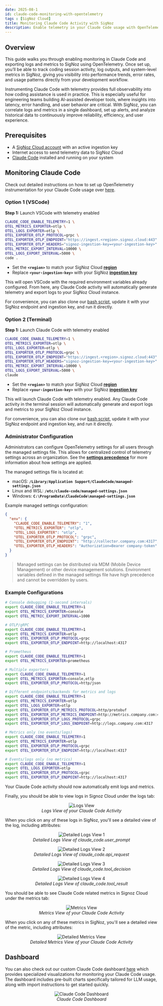 ```yaml
---
date: 2025-08-1
id: claude-code-monitoring-with-opentelemetry
tags : [SigNoz Cloud]
title: Monitoring Claude Code Activity with SigNoz
description: Enable telemetry in your Claude Code usage with OpenTelemetry and send logs and metrics to SigNoz
---
```


## Overview

This guide walks you through enabling monitoring in Claude Code and exporting logs and metrics to SigNoz using OpenTelemetry. Once set up, you’ll be able to track coding session activity, log outputs, and system-level metrics in SigNoz, giving you visibility into performance trends, error rates, and usage patterns directly from your development workflow.

Instrumenting Claude Code with telemetry provides full observability into how coding assistance is used in practice. This is especially useful for engineering teams building AI-assisted developer tools, where insights into latency, error handling, and user behavior are critical. With SigNoz, you can correlate logs and metrics in a single dashboard, set up alerts, and analyze historical data to continuously improve reliability, efficiency, and user experience.

## Prerequisites

- A [SigNoz Cloud account](https://signoz.io/teams/) with an active ingestion key
- Internet access to send telemetry data to SigNoz Cloud
- [Claude Code](https://www.anthropic.com/claude-code) installed and running on your system

## Monitoring Claude Code

Check out detailed instructions on how to set up OpenTelemetry instrumentation for your Claude Code usage over [here](https://docs.anthropic.com/en/docs/claude-code/monitoring-usage). 

### Option 1 (VSCode)

**Step 1:** Launch VSCode with telemetry enabled

```bash
CLAUDE_CODE_ENABLE_TELEMETRY=1 \
OTEL_METRICS_EXPORTER=otlp \
OTEL_LOGS_EXPORTER=otlp \
OTEL_EXPORTER_OTLP_PROTOCOL=grpc \
OTEL_EXPORTER_OTLP_ENDPOINT="https://ingest.<region>.signoz.cloud:443" \
OTEL_EXPORTER_OTLP_HEADERS="signoz-ingestion-key=<your-ingestion-key>" \
OTEL_METRIC_EXPORT_INTERVAL=10000 \
OTEL_LOGS_EXPORT_INTERVAL=5000 \
code .
```

- Set the **`<region>`** to match your SigNoz Cloud [**region**](https://signoz.io/docs/ingestion/signoz-cloud/overview/#endpoint)
- Replace **`<your-ingestion-key>`** with your SigNoz [**ingestion key**](https://signoz.io/docs/ingestion/signoz-cloud/keys/)

This will open VSCode with the required environment variables already configured. From here, any Claude Code activity will automatically generate telemetry and export logs to your SigNoz Cloud instance.

For convenience, you can also clone our [bash script](https://github.com/SigNoz/Claude-Code-OpenTelemetry/blob/main/claude_code_otel_vscode.sh), update it with your SigNoz endpoint and ingestion key, and run it directly.

### Option 2 (Terminal)

**Step 1:** Launch Claude Code with telemetry enabled

```bash
CLAUDE_CODE_ENABLE_TELEMETRY=1 \
OTEL_METRICS_EXPORTER=otlp \
OTEL_LOGS_EXPORTER=otlp \
OTEL_EXPORTER_OTLP_PROTOCOL=grpc \
OTEL_EXPORTER_OTLP_ENDPOINT="https://ingest.<region>.signoz.cloud:443" \
OTEL_EXPORTER_OTLP_HEADERS="signoz-ingestion-key=<your-ingestion-key>" \
OTEL_METRIC_EXPORT_INTERVAL=10000 \
OTEL_LOGS_EXPORT_INTERVAL=5000 \
claude
```

- Set the **`<region>`** to match your SigNoz Cloud [**region**](https://signoz.io/docs/ingestion/signoz-cloud/overview/#endpoint)
- Replace **`<your-ingestion-key>`** with your SigNoz [**ingestion key**](https://signoz.io/docs/ingestion/signoz-cloud/keys/)

This will launch Claude Code with telemetry enabled. Any Claude Code activity in the terminal session will automatically generate and export logs and metrics to your SigNoz Cloud instance.

For convenience, you can also clone our [bash script](https://github.com/SigNoz/Claude-Code-OpenTelemetry/blob/main/claude_code_otel_terminal.sh), update it with your SigNoz endpoint and ingestion key, and run it directly.

### **Administrator Configuration**

Administrators can configure OpenTelemetry settings for all users through the managed settings file. This allows for centralized control of telemetry settings across an organization. See the [**settings precedence**](https://docs.anthropic.com/en/docs/claude-code/settings#settings-precedence) for more information about how settings are applied.

The managed settings file is located at:

- macOS: **`/Library/Application Support/ClaudeCode/managed-settings.json`**
- Linux and WSL: **`/etc/claude-code/managed-settings.json`**
- Windows: **`C:\ProgramData\ClaudeCode\managed-settings.json`**

Example managed settings configuration:

```json
{
  "env": {
    "CLAUDE_CODE_ENABLE_TELEMETRY": "1",
    "OTEL_METRICS_EXPORTER": "otlp",
    "OTEL_LOGS_EXPORTER": "otlp",
    "OTEL_EXPORTER_OTLP_PROTOCOL": "grpc",
    "OTEL_EXPORTER_OTLP_ENDPOINT": "http://collector.company.com:4317",
    "OTEL_EXPORTER_OTLP_HEADERS": "Authorization=Bearer company-token"
  }
}
```

> Managed settings can be distributed via MDM (Mobile Device Management) or other device management solutions. Environment variables defined in the managed settings file have high precedence and cannot be overridden by users.
> 

### Example Configurations

```bash
# Console debugging (1-second intervals)
export CLAUDE_CODE_ENABLE_TELEMETRY=1
export OTEL_METRICS_EXPORTER=console
export OTEL_METRIC_EXPORT_INTERVAL=1000

# OTLP/gRPC
export CLAUDE_CODE_ENABLE_TELEMETRY=1
export OTEL_METRICS_EXPORTER=otlp
export OTEL_EXPORTER_OTLP_PROTOCOL=grpc
export OTEL_EXPORTER_OTLP_ENDPOINT=http://localhost:4317

# Prometheus
export CLAUDE_CODE_ENABLE_TELEMETRY=1
export OTEL_METRICS_EXPORTER=prometheus

# Multiple exporters
export CLAUDE_CODE_ENABLE_TELEMETRY=1
export OTEL_METRICS_EXPORTER=console,otlp
export OTEL_EXPORTER_OTLP_PROTOCOL=http/json

# Different endpoints/backends for metrics and logs
export CLAUDE_CODE_ENABLE_TELEMETRY=1
export OTEL_METRICS_EXPORTER=otlp
export OTEL_LOGS_EXPORTER=otlp
export OTEL_EXPORTER_OTLP_METRICS_PROTOCOL=http/protobuf
export OTEL_EXPORTER_OTLP_METRICS_ENDPOINT=http://metrics.company.com:4318
export OTEL_EXPORTER_OTLP_LOGS_PROTOCOL=grpc
export OTEL_EXPORTER_OTLP_LOGS_ENDPOINT=http://logs.company.com:4317

# Metrics only (no events/logs)
export CLAUDE_CODE_ENABLE_TELEMETRY=1
export OTEL_METRICS_EXPORTER=otlp
export OTEL_EXPORTER_OTLP_PROTOCOL=grpc
export OTEL_EXPORTER_OTLP_ENDPOINT=http://localhost:4317

# Events/logs only (no metrics)
export CLAUDE_CODE_ENABLE_TELEMETRY=1
export OTEL_LOGS_EXPORTER=otlp
export OTEL_EXPORTER_OTLP_PROTOCOL=grpc
export OTEL_EXPORTER_OTLP_ENDPOINT=http://localhost:4317
```

Your Claude Code activity should now automatically emit logs and metrics.

Finally, you should be able to view logs in Signoz Cloud under the logs tab:

<figure data-zoomable align='center'>
    <img src="/img/docs/llm/claude/claude-logs-view.webp" alt="Logs View"/>
    <figcaption><i>Logs View of your Claude Code Activity</i></figcaption>
</figure>

When you click on any of these logs in SigNoz, you'll see a detailed view of the log, including attributes:

<figure data-zoomable align='center'>
    <img src="/img/docs/llm/claude/claude-logs-detailed-4.webp" alt="Detailed Logs View 1"/>
    <figcaption><i>Detailed Logs View of claude_code.user_prompt</i></figcaption>
</figure>

<figure data-zoomable align='center'>
    <img src="/img/docs/llm/claude/claude-logs-detailed-1.webp" alt="Detailed Logs View 2"/>
    <figcaption><i>Detailed Logs View of claude_code.api_request</i></figcaption>
</figure>

<figure data-zoomable align='center'>
    <img src="/img/docs/llm/claude/claude-logs-detailed-2.webp" alt="Detailed Logs View 3"/>
    <figcaption><i>Detailed Logs View of claude_code.tool_decision</i></figcaption>
</figure>

<figure data-zoomable align='center'>
    <img src="/img/docs/llm/claude/claude-logs-detailed-3.webp" alt="Detailed Logs View 4"/>
    <figcaption><i>Detailed Logs View of claude_code.tool_result</i></figcaption>
</figure>

You should be able to see Claude Code related metrics in Signoz Cloud under the metrics tab:

<figure data-zoomable align='center'>
    <img src="/img/docs/llm/claude/claude-metrics.webp" alt="Metrics View"/>
    <figcaption><i>Metrics View of your Claude Code Activity</i></figcaption>
</figure>

When you click on any of these metrics in SigNoz, you'll see a detailed view of the metric, including attributes:

<figure data-zoomable align='center'>
    <img src="/img/docs/llm/claude/claude-metrics-detailed.webp" alt="Detailed Metrics View"/>
    <figcaption><i>Detailed Metrics View of your Claude Code Activity</i></figcaption>
</figure>

## Dashboard

You can also check out our custom Claude Code dashboard [here](https://signoz.io/docs/dashboards/dashboard-templates/claude-code-dashboard/) which provides specialized visualizations for monitoring your Claude Code usage. The dashboard includes pre-built charts specifically tailored for LLM usage, along with import instructions to get started quickly.

<figure data-zoomable align='center'>
    <img src="/img/docs/dashboards/dashboard-templates/claude-code-dashboard.webp" alt="Claude Code Dashboard"/>
    <figcaption><i>Claude Code Dashboard</i></figcaption>
</figure>

